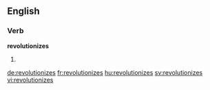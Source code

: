 ==English==

===Verb===
'''revolutionizes'''

# {{en-third-person singular of|revolutionize}}

[[de:revolutionizes]]
[[fr:revolutionizes]]
[[hu:revolutionizes]]
[[sv:revolutionizes]]
[[vi:revolutionizes]]